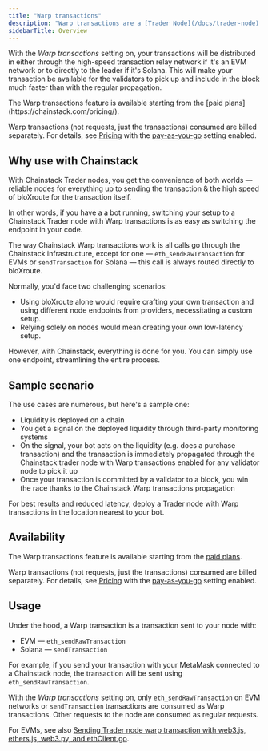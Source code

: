 ```yaml
---
title: "Warp transactions"
description: "Warp transactions are a [Trader Node](/docs/trader-node) feature. Warp transactions propagate through [bloXroute](https://bloxroute.com/) — the industry leader in high speed transaction propagation and landing across high value networks, including Ethereum, Solana, BNB Smart Chain."
sidebarTitle: Overview
---
```


With the *Warp transactions* setting on, your transactions will be distributed in either through the high-speed transaction relay network if it's an EVM network or to directly to the leader if it's Solana. This will make your transaction be available for the validators to pick up and include in the block much faster than with the regular propagation.

<Note>
The Warp transactions feature is available starting from the [paid plans](https://chainstack.com/pricing/).

Warp transactions (not requests, just the transactions) consumed are billed separately. For details, see [Pricing](https://chainstack.com/pricing/) with the [pay-as-you-go](/docs/manage-your-billing) setting enabled.
</Note>

## Why use with Chainstack

With Chainstack Trader nodes, you get the convenience of both worlds — reliable nodes for everything up to sending the transaction & the high speed of bloXroute for the transaction itself.

In other words, if you have a a bot running, switching your setup to a Chainstack Trader node with Warp transactions is as easy as switching the endpoint in your code.

The way Chainstack Warp transactions work is all calls go through the Chainstack infrastructure, except for one — `eth_sendRawTransaction` for EVMs or `sendTransaction` for Solana — this call is always routed directly to bloXroute.

Normally, you'd face two challenging scenarios:

* Using bloXroute alone would require crafting your own transaction and using different node endpoints from providers, necessitating a custom setup.
* Relying solely on nodes would mean creating your own low-latency setup.

However, with Chainstack, everything is done for you. You can simply use one endpoint, streamlining the entire process.

## Sample scenario

The use cases are numerous, but here's a sample one:

* Liquidity is deployed on a chain
* You get a signal on the deployed liquidity through third-party monitoring systems
* On the signal, your bot acts on the liquidity (e.g. does a purchase transaction) and the transaction is immediately propagated through the Chainstack trader node with Warp transactions enabled for any validator node to pick it up
* Once your transaction is committed by a validator to a block, you win the race thanks to the Chainstack Warp transactions propagation

For best results and reduced latency, deploy a Trader node with Warp transactions in the location nearest to your bot.

## Availability

The Warp transactions feature is available starting from the [paid plans](https://chainstack.com/pricing/).

Warp transactions (not requests, just the transactions) consumed are billed separately. For details, see [Pricing](https://chainstack.com/pricing/) with the [pay-as-you-go](/docs/manage-your-billing) setting enabled.

## Usage

Under the hood, a Warp transaction is a transaction sent to your node with:

* EVM — `eth_sendRawTransaction`
* Solana — `sendTransaction`

For example, if you send your transaction with your MetaMask connected to a Chainstack node, the transaction will be sent using `eth_sendRawTransaction`.

With the *Warp transactions* setting on, only `eth_sendRawTransaction` on EVM networks or `sendTransaction` transactions are consumed as Warp transactions. Other requests to the node are consumed as regular requests.

For EVMs, see also [Sending Trader node warp transaction with web3.js, ethers.js, web3.py, and ethClient.go](/docs/sending-warp-transaction-with-web3js-ethersjs-web3py-and-ethclientgo).
